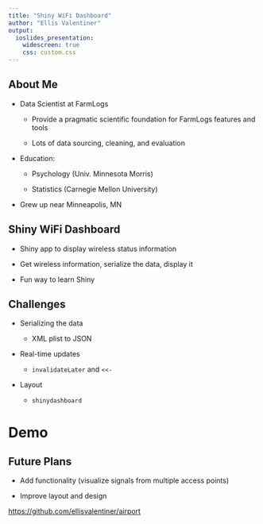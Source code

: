```yaml
---
title: "Shiny WiFi Dashboard"
author: "Ellis Valentiner"
output: 
  ioslides_presentation:
    widescreen: true
    css: custom.css
---
```


## About Me {.bigger}

- Data Scientist at FarmLogs

    + Provide a pragmatic scientific foundation for FarmLogs features and tools
    
    + Lots of data sourcing, cleaning, and evaluation
    
- Education: 

    + Psychology (Univ. Minnesota Morris)
    
    + Statistics (Carnegie Mellon University)

- Grew up near Minneapolis, MN

## Shiny WiFi Dashboard {.bigger}

- Shiny app to display wireless status information

- Get wireless information, serialize the data, display it

- Fun way to learn Shiny

## Challenges {.bigger}

- Serializing the data

    + XML plist to JSON

- Real-time updates

    + `invalidateLater` and `<<-`

- Layout

    + `shinydashboard`

# Demo

## Future Plans {.bigger}

- Add functionality (visualize signals from multiple access points)

- Improve layout and design

[https://github.com/ellisvalentiner/airport](https://github.com/ellisvalentiner/airport)



